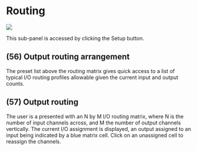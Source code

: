 # Routing
![](https://media.githubusercontent.com/media/FLUX-SE/doc_images/main/Plugins/ircam-verb/verb_10.png)

This sub-panel is accessed by clicking the Setup button.

## (56) Output routing arrangement
The preset list above the routing matrix gives quick access to a list of typical I/O routing profiles allowable given the current 
input and output counts.

## (57) Output routing 
The user is a presented with an N by M I/O routing matrix, where N is the number of input channels across, and M the number of output channels vertically. The current I/O assignment is displayed, an output assigned to an input being indicated 
by a blue matrix cell. Click on an unassigned cell to reassign the channels.
